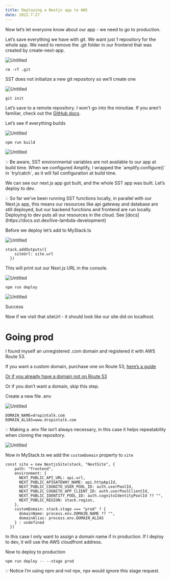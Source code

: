 ```yaml
---
title: Deploying a Nextjs app to AWS
date: 2022-7-27
---
```


Now let’s let everyone know about our app - we need to go to production.

Let’s save everything we have with git. We want just 1 repository for the whole app. We need to remove the .git folder in our frontend that was created by create-next-app.

![Untitled](4%20-%20Deploying%20a%20Nextjs%20app%20to%20AWS%20056c1f5b75864d55a3c33865fea9be3c/Untitled.png)

```tsx
rm -rf .git
```

SST does not initialize a new git repository so we’ll create one

![Untitled](4%20-%20Deploying%20a%20Nextjs%20app%20to%20AWS%20056c1f5b75864d55a3c33865fea9be3c/Untitled%201.png)

```tsx
git init
```

Let’s save to a remote repository. I won’t go into the minutiae. If you aren’t familiar, check out the [GitHub docs](https://docs.github.com/en/get-started/importing-your-projects-to-github/importing-source-code-to-github/adding-locally-hosted-code-to-github).

Let’s see if everything builds

![Untitled](4%20-%20Deploying%20a%20Nextjs%20app%20to%20AWS%20056c1f5b75864d55a3c33865fea9be3c/Untitled%201.png)

```tsx
npm run build
```

![Untitled](4%20-%20Deploying%20a%20Nextjs%20app%20to%20AWS%20056c1f5b75864d55a3c33865fea9be3c/Untitled%202.png)

<aside>
💡 Be aware, SST environmental variables are not available to our app at build time. When we configured Amplify, I wrapped the `amplify.configure()` in `try/catch`, as it will fail configuration at build time.

</aside>

We can see our next.js app got built, and the whole SST app was built. Let’s deploy to dev. 

<aside>
💡 So far we’ve been running SST functions locally, in parallel with our Next.js app, this means our resources like api gateway and database are still deployed, but our backend functions and frontend are run locally. Deploying to dev puts all our resources in the cloud. See [docs](https://docs.sst.dev/live-lambda-development)

</aside>

Before we deploy let’s add to MyStack.ts

![Untitled](4%20-%20Deploying%20a%20Nextjs%20app%20to%20AWS%20056c1f5b75864d55a3c33865fea9be3c/Untitled%203.png)

```tsx
stack.addOutputs({
    siteUrl: site.url
  })
```

This will print out our Next.js URL in the console.

![Untitled](4%20-%20Deploying%20a%20Nextjs%20app%20to%20AWS%20056c1f5b75864d55a3c33865fea9be3c/Untitled%204.png)

```tsx
npm run deploy
```

![Untitled](4%20-%20Deploying%20a%20Nextjs%20app%20to%20AWS%20056c1f5b75864d55a3c33865fea9be3c/Untitled%205.png)

Success

Now if we visit that siteUrl - it should look like our site did on localhost.

# Going prod

I found myself an unregistered .com domain and registered it with AWS Route 53.

If you want a custom domain, purchase one on Route 53, [here’s a guide](https://sst.dev/chapters/purchase-a-domain-with-route-53.html)

[Or if you already have a domain not on Route 53](https://docs.aws.amazon.com/Route53/latest/DeveloperGuide/domain-transfer-to-route-53.html)

Or if you don’t want a domain, skip this step.

Create a new file .env

![Untitled](4%20-%20Deploying%20a%20Nextjs%20app%20to%20AWS%20056c1f5b75864d55a3c33865fea9be3c/Untitled%206.png)

```tsx
DOMAIN_NAME=dropintalk.com
DOMAIN_ALIAS=www.dropintalk.com
```

<aside>
💡 Making a .env file isn’t always necessary, in this case it helps repeatability when cloning the repository.

</aside>

![Untitled](4%20-%20Deploying%20a%20Nextjs%20app%20to%20AWS%20056c1f5b75864d55a3c33865fea9be3c/Untitled%203.png)

Now in MyStack.ts we add the `customDomain` property to `site`

```tsx
const site = new NextjsSite(stack, "NextSite", {
    path: "frontend",
    environment: {
      NEXT_PUBLIC_API_URL: api.url,
      NEXT_PUBLIC_APIGATEWAY_NAME: api.httpApiId,
      NEXT_PUBLIC_COGNITO_USER_POOL_ID: auth.userPoolId,
      NEXT_PUBLIC_COGNITO_APP_CLIENT_ID: auth.userPoolClientId,
      NEXT_PUBLIC_IDENTITY_POOL_ID: auth.cognitoIdentityPoolId ?? "",
      NEXT_PUBLIC_REGION: stack.region,
    },
    customDomain: stack.stage === "prod" ? {
      domainName: process.env.DOMAIN_NAME ?? "",
      domainAlias: process.env.DOMAIN_ALIAS
    } : undefined
  })
```

In this case I only want to assign a domain name if in production. If I deploy to dev, it will use the AWS cloudfront address.

Now to deploy to production

```tsx
npm run deploy -- --stage prod
```

<aside>
💡 Notice I’m using npm and not npx, npx would ignore this stage request.

</aside>